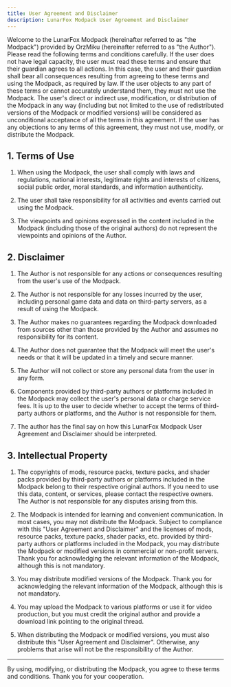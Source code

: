 ```yaml
---
title: User Agreement and Disclaimer
description: LunarFox Modpack User Agreement and Disclaimer 
---
```


Welcome to the LunarFox Modpack (hereinafter referred to as "the Modpack") provided by OrzMiku (hereinafter referred to as "the Author"). Please read the following terms and conditions carefully. If the user does not have legal capacity, the user must read these terms and ensure that their guardian agrees to all actions. In this case, the user and their guardian shall bear all consequences resulting from agreeing to these terms and using the Modpack, as required by law. If the user objects to any part of these terms or cannot accurately understand them, they must not use the Modpack. The user's direct or indirect use, modification, or distribution of the Modpack in any way (including but not limited to the use of redistributed versions of the Modpack or modified versions) will be considered as unconditional acceptance of all the terms in this agreement. If the user has any objections to any terms of this agreement, they must not use, modify, or distribute the Modpack.

## 1. Terms of Use

1. When using the Modpack, the user shall comply with laws and regulations, national interests, legitimate rights and interests of citizens, social public order, moral standards, and information authenticity.

2. The user shall take responsibility for all activities and events carried out using the Modpack.

3. The viewpoints and opinions expressed in the content included in the Modpack (including those of the original authors) do not represent the viewpoints and opinions of the Author.

## 2. Disclaimer

1. The Author is not responsible for any actions or consequences resulting from the user's use of the Modpack.

2. The Author is not responsible for any losses incurred by the user, including personal game data and data on third-party servers, as a result of using the Modpack.

3. The Author makes no guarantees regarding the Modpack downloaded from sources other than those provided by the Author and assumes no responsibility for its content.

4. The Author does not guarantee that the Modpack will meet the user's needs or that it will be updated in a timely and secure manner.

5. The Author will not collect or store any personal data from the user in any form.

6. Components provided by third-party authors or platforms included in the Modpack may collect the user's personal data or charge service fees. It is up to the user to decide whether to accept the terms of third-party authors or platforms, and the Author is not responsible for them.

7. The author has the final say on how this LunarFox Modpack User Agreement and Disclaimer should be interpreted.

## 3. Intellectual Property

1. The copyrights of mods, resource packs, texture packs, and shader packs provided by third-party authors or platforms included in the Modpack belong to their respective original authors. If you need to use this data, content, or services, please contact the respective owners. The Author is not responsible for any disputes arising from this.

2. The Modpack is intended for learning and convenient communication. In most cases, you may not distribute the Modpack. Subject to compliance with this "User Agreement and Disclaimer" and the licenses of mods, resource packs, texture packs, shader packs, etc. provided by third-party authors or platforms included in the Modpack, you may distribute the Modpack or modified versions in commercial or non-profit servers. Thank you for acknowledging the relevant information of the Modpack, although this is not mandatory.

3. You may distribute modified versions of the Modpack. Thank you for acknowledging the relevant information of the Modpack, although this is not mandatory.

4. You may upload the Modpack to various platforms or use it for video production, but you must credit the original author and provide a download link pointing to the original thread.

5. When distributing the Modpack or modified versions, you must also distribute this "User Agreement and Disclaimer". Otherwise, any problems that arise will not be the responsibility of the Author.

---

By using, modifying, or distributing the Modpack, you agree to these terms and conditions. Thank you for your cooperation.
